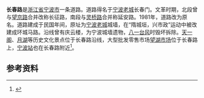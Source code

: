 {{otheruses| 长春路}}
{{Infobox China Road
|中文道路名称=长春路
|道路名称拼音=CHANGCHUN LU
|路牌类型=Ningbo
|道路方向=NS
|路牌中文间距=20px
|图片=
|图片说明=
|道路属性=城市次干道
|道路总长度=2.1
|车速限制=60
|行车线数量=2
|所在地区={{CHN}}[[浙江省|浙江省]][[宁波市|宁波市]]
|起点=西门口（连[[中山路_(宁波)|中山路]]）
|终点=[[镇明路|镇明路]]、立交路口
|道路命名日期=
|命名缘由=旧城长春门
|道路旧名=
|道路动工日期=
|通车日期=
|路段主要建筑=
[[天一阁|天一阁]]

[[月湖_(宁波)|月湖公园]]

[[望湖市场|望湖市场]]
}}
'''长春路'''是[[浙江省|浙江省]][[宁波市|宁波市]]一条道路。道路得名于[[宁波老城|宁波老城]]长春门。文革时期，北段曾与[[望京路_(宁波)|望京路]]合并改称长征路，南段与[[灵桥路|灵桥路]]合并称延安路。1981年，道路改为原名。道路建成于民国年间，原址为[[宁波老城|宁波老城]]城墙，在“隋城垣，兴市政”运动中被改建成环城马路。沿线曾有庆云楼，为宁波城墙遗物，[[颱風溫黛_(1956年)|八一台风]]时毁坏拆除。[[天一阁|天一阁]]、[[月湖_(宁波)|月湖]]等历史文化景点位于长春路沿线，大型批发零售市场[[望湖市场|望湖市场]]位于长春路上，[[宁波站|宁波站]]也在长春路附近<ref>{{Cite news|title=悲欢离合长春路|date=2007-12-09|work=东南商报}}</ref>。

== 参考资料 ==
{{reflist}}

{{宁波道路网|Y}}
{{Ningbo-stub}}